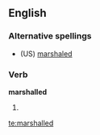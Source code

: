 ==English==

===Alternative spellings===
* (US) [[marshaled]]

===Verb===
'''marshalled'''

# {{UK}} {{past of|[[marshal]]}}

[[te:marshalled]]